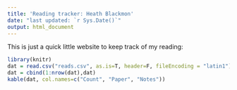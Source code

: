 ```yaml
---
title: 'Reading tracker: Heath Blackmon'
date: "last updated: `r Sys.Date()`"
output: html_document
---
```

This is just a quick little website to keep track of my reading:
```r
library(knitr)
dat = read.csv("reads.csv", as.is=T, header=F, fileEncoding = "latin1")
dat = cbind(1:nrow(dat),dat)
kable(dat, col.names=c("Count", "Paper", "Notes"))
```


